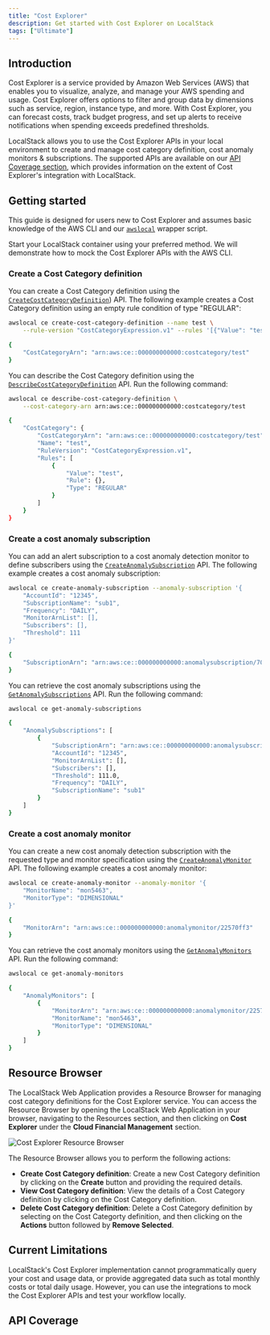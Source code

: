 ```yaml
---
title: "Cost Explorer"
description: Get started with Cost Explorer on LocalStack
tags: ["Ultimate"]
---
```



## Introduction

Cost Explorer is a service provided by Amazon Web Services (AWS) that enables you to visualize, analyze, and manage your AWS spending and usage.
Cost Explorer offers options to filter and group data by dimensions such as service, region, instance type, and more.
With Cost Explorer, you can forecast costs, track budget progress, and set up alerts to receive notifications when spending exceeds predefined thresholds.

LocalStack allows you to use the Cost Explorer APIs in your local environment to create and manage cost category definition, cost anomaly monitors & subscriptions.
The supported APIs are available on our [API Coverage section](#api-coverage), which provides information on the extent of Cost Explorer's integration with LocalStack.

## Getting started

This guide is designed for users new to Cost Explorer and assumes basic knowledge of the AWS CLI and our [`awslocal`](https://github.com/localstack/awscli-local) wrapper script.

Start your LocalStack container using your preferred method.
We will demonstrate how to mock the Cost Explorer APIs with the AWS CLI.

### Create a Cost Category definition

You can create a Cost Category definition using the [`CreateCostCategoryDefinition`](https://docs.aws.amazon.com/aws-cost-management/latest/APIReference/API_CreateCostCategoryDefinition.html)) API.
The following example creates a Cost Category definition using an empty rule condition of type "REGULAR":

```bash
awslocal ce create-cost-category-definition --name test \
    --rule-version "CostCategoryExpression.v1" --rules '[{"Value": "test", "Rule": {}, "Type": "REGULAR"}]'
```

```bash title="Output"
{
    "CostCategoryArn": "arn:aws:ce::000000000000:costcategory/test"
}
```

You can describe the Cost Category definition using the [`DescribeCostCategoryDefinition`](https://docs.aws.amazon.com/aws-cost-management/latest/APIReference/API_DescribeCostCategoryDefinition.html) API.
Run the following command:

```bash
awslocal ce describe-cost-category-definition \
    --cost-category-arn arn:aws:ce::000000000000:costcategory/test
```

```bash title="Output"
{
    "CostCategory": {
        "CostCategoryArn": "arn:aws:ce::000000000000:costcategory/test",
        "Name": "test",
        "RuleVersion": "CostCategoryExpression.v1",
        "Rules": [
            {
                "Value": "test",
                "Rule": {},
                "Type": "REGULAR"
            }
        ]
    }
}
```

### Create a cost anomaly subscription

You can add an alert subscription to a cost anomaly detection monitor to define subscribers using the [`CreateAnomalySubscription`](https://docs.aws.amazon.com/aws-cost-management/latest/APIReference/API_CreateAnomalySubscription.html) API.
The following example creates a cost anomaly subscription:

```bash
awslocal ce create-anomaly-subscription --anomaly-subscription '{
    "AccountId": "12345",
    "SubscriptionName": "sub1",
    "Frequency": "DAILY",
    "MonitorArnList": [],
    "Subscribers": [],
    "Threshold": 111
}'
```

```bash title="Output"
{
    "SubscriptionArn": "arn:aws:ce::000000000000:anomalysubscription/70644961"
}
```

You can retrieve the cost anomaly subscriptions using the [`GetAnomalySubscriptions`](https://docs.aws.amazon.com/aws-cost-management/latest/APIReference/API_GetAnomalySubscriptions.html) API.
Run the following command:

```bash
awslocal ce get-anomaly-subscriptions
```

```bash title="Output"
{
    "AnomalySubscriptions": [
        {
            "SubscriptionArn": "arn:aws:ce::000000000000:anomalysubscription/70644961",
            "AccountId": "12345",
            "MonitorArnList": [],
            "Subscribers": [],
            "Threshold": 111.0,
            "Frequency": "DAILY",
            "SubscriptionName": "sub1"
        }
    ]
}
```

### Create a cost anomaly monitor

You can create a new cost anomaly detection subscription with the requested type and monitor specification using the [`CreateAnomalyMonitor`](https://docs.aws.amazon.com/aws-cost-management/latest/APIReference/API_CreateAnomalyMonitor.html) API.
The following example creates a cost anomaly monitor:

```bash
awslocal ce create-anomaly-monitor --anomaly-monitor '{
    "MonitorName": "mon5463",
    "MonitorType": "DIMENSIONAL"
}'
```

```bash title="Output"
{
    "MonitorArn": "arn:aws:ce::000000000000:anomalymonitor/22570ff3"
}
```

You can retrieve the cost anomaly monitors using the [`GetAnomalyMonitors`](https://docs.aws.amazon.com/aws-cost-management/latest/APIReference/API_GetAnomalyMonitors.html) API.
Run the following command:

```bash
awslocal ce get-anomaly-monitors
```

```bash title="Output"
{
    "AnomalyMonitors": [
        {
            "MonitorArn": "arn:aws:ce::000000000000:anomalymonitor/22570ff3",
            "MonitorName": "mon5463",
            "MonitorType": "DIMENSIONAL"
        }
    ]
}
```

## Resource Browser

The LocalStack Web Application provides a Resource Browser for managing cost category definitions for the Cost Explorer service.
You can access the Resource Browser by opening the LocalStack Web Application in your browser, navigating to the Resources section, and then clicking on **Cost Explorer** under the **Cloud Financial Management** section.

![Cost Explorer Resource Browser](/images/aws/cost-explorer-resource-browser.png)

The Resource Browser allows you to perform the following actions:

- **Create Cost Category definition**: Create a new Cost Category definition by clicking on the **Create** button and providing the required details.
- **View Cost Category definition**: View the details of a Cost Category definition by clicking on the Cost Category definition.
- **Delete Cost Category definition**: Delete a Cost Category definition by selecting on the Cost Categorty definition, and then clicking on the **Actions** button followed by **Remove Selected**.

## Current Limitations

LocalStack's Cost Explorer implementation cannot programmatically query your cost and usage data, or provide aggregated data such as total monthly costs or total daily usage.
However, you can use the integrations to mock the Cost Explorer APIs and test your workflow locally.

## API Coverage

<FeatureCoverage service="ce" client:load />
